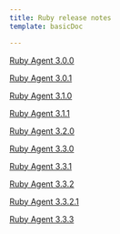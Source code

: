 ```yaml
---
title: Ruby release notes
template: basicDoc

---
```


[Ruby Agent 3.0.0](/docs/release-notes/agent-release-notes/ruby-release-notes/ruby-agent-300)

[Ruby Agent 3.0.1](/docs/release-notes/agent-release-notes/ruby-release-notes/ruby-agent-301)

[Ruby Agent 3.1.0](/docs/release-notes/agent-release-notes/ruby-release-notes/ruby-agent-310)

[Ruby Agent 3.1.1](/docs/release-notes/agent-release-notes/ruby-release-notes/ruby-agent-311)

[Ruby Agent 3.2.0](/docs/release-notes/agent-release-notes/ruby-release-notes/ruby-agent-320)

[Ruby Agent 3.3.0](/docs/release-notes/agent-release-notes/ruby-release-notes/ruby-agent-330)

[Ruby Agent 3.3.1](/docs/release-notes/agent-release-notes/ruby-release-notes/ruby-agent-331)

[Ruby Agent 3.3.2](/docs/release-notes/agent-release-notes/ruby-release-notes/ruby-agent-332)

[Ruby Agent 3.3.2.1](/docs/release-notes/agent-release-notes/ruby-release-notes/ruby-agent-3321)

[Ruby Agent 3.3.3](/docs/release-notes/agent-release-notes/ruby-release-notes/ruby-agent-333)
